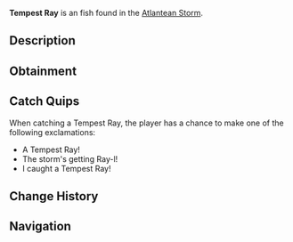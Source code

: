 {{FishInfobox
|image          = Tempest Ray.png
|rarity         = Uncommon
|sea            = First Sea
|location       = [[Atlantean Storm]]
|sublocation    = 
|sources        = Fishing Rod
|radar_location = 
|xp             = 150
|weather        = Windy
|time           = 
|season         = Winter
|bait           = Seaweed
|base_weight    = 2
|base_value     = 250
|weight_range   = 1.5
|base_chance    = 65
|base_resil     = 65
}}
'''Tempest Ray''' is an {{Rarity|Uncommon}} fish found in the [[Atlantean Storm]].

== Description ==
{{Description|A swift, flat-bodied ray with unique storm-pattern markings. They use their wing-like fins to glide through turbulent waters with ease, often found in groups near the surface of stormy seas.|Bestiary Entry}}

== Obtainment ==
{{Description|Found swimming in the upper waters of the Atlantean Storm.|Bestiary Hint}}
{{Fish Availability|
Grand Reef/Atlantean Storm
|top_rods      = 
Firefly Rod\350816.76\296682.83;
Azure Of Lagoon\326444.05\310006.17;
Free Spirit Rod\325223.79\280275.31;
No-Life Rod\322094.99\318261.26;
Rapid Rod\320652.99\297813.23;
Flimsy Rod\228150\273541.67;
Training Rod\311071.43\312000;
Seraphic Rod\315382.06\315382.06;
Fast Rod\311528.5\311528.5;
Magnet Rod\192617.63\192617.63;
Trident Rod\316944.04\224878.06;
Astralhook Rod\303887.14\154770.23;
Ethereal Prism Rod\300668.73\210775.71;
Verdant Shear Rod\291488.74\269419.75;
Blazebringer Rod\290061.41\286282.04;
Depthseeker Rod\289839.11\246121.69;
Challenger's Rod\288845\288845;
Rod Of The Forgotten Fang\287929.24\287929.24;
Avalanche Rod\286210.46\220610.69;
Zeus Rod\284043.34\268649.98;
Volcanic Rod\277306.07\203881.58;
Rod Of The Depths\261464.52\261464.52;
Rod Of The Exalted One\245626.84\245626.84;
Steady Rod\156011.28\111171.76
|recommended   = No-Life Rod
}}

== Catch Quips ==
When catching a Tempest Ray, the player has a chance to make one of the following exclamations:
* A Tempest Ray!
* The storm's getting Ray-l!
* I caught a Tempest Ray!

== Change History ==
{{Change History|{{subst:Current Version}}}}

== Navigation ==
{{Fish Navbox|Atlantean Storm}}